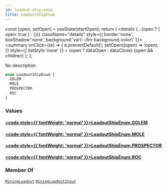 ```yaml
---
id: loadout-ship-enum
title: LoadoutShipEnum
---
```









  const [open, setOpen] = useState(startOpen);
  return (
    <details {...(open ? { open: true } : {})} className="details" style={{ border:'none', boxShadow:'none', background:'var(--ifm-background-color)' }}>
      <summary
        onClick={(e) => {
          e.preventDefault();
          setOpen((open) => !open);
        }}
        style={{ listStyle:'none' }}
      >
      {open ? dataOpen : dataClose}
      </summary>
      {open && children}
    </details>
  );
};








No description


```graphql
enum LoadoutShipEnum {
  GOLEM
  MOLE
  PROSPECTOR
  ROC
}
```




### Values

#### [<code style={{ fontWeight: 'normal' }}>LoadoutShipEnum.<b>GOLEM</b></code>](#)  



#### [<code style={{ fontWeight: 'normal' }}>LoadoutShipEnum.<b>MOLE</b></code>](#)  



#### [<code style={{ fontWeight: 'normal' }}>LoadoutShipEnum.<b>PROSPECTOR</b></code>](#)  



#### [<code style={{ fontWeight: 'normal' }}>LoadoutShipEnum.<b>ROC</b></code>](#)  







### Member Of

[`MiningLoadout`](/api/types/objects/mining-loadout.mdx)  <Badge class="badge badge--secondary badge--relation" text="object"/><Bullet />[`MiningLoadoutInput`](/api/types/inputs/mining-loadout-input.mdx)  <Badge class="badge badge--secondary badge--relation" text="input"/>